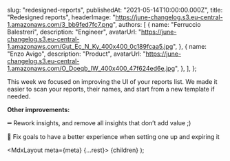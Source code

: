 
  slug: "redesigned-reports",
  publishedAt: "2021-05-14T10:00:00.000Z",
  title: "Redesigned reports",
  headerImage: "https://june-changelog.s3.eu-central-1.amazonaws.com/3_bb9fed7fc7.png",
  authors: [
    {
      name: "Ferruccio Balestreri",
      description: "Engineer",
      avatarUrl:
        "https://june-changelog.s3.eu-central-1.amazonaws.com/Gut_Ec_N_Ky_400x400_0c189fcaa5.jpg",
    },
    {
      name: "Enzo Avigo",
      description: "Product",
      avatarUrl:
        "https://june-changelog.s3.eu-central-1.amazonaws.com/O_Doeqb_IW_400x400_47f624ed6e.jpg",
    },
  ],
};

This week we focused on improving the UI of your reports list. We made it easier to scan your reports, their names, and start from a new template if needed.

**Other improvements:**

➖ Rework insights, and remove all insights that don’t add value ;)

🎯 Fix goals to have a better experience when setting one up and expiring it

  <MdxLayout meta={meta} {...rest}>
    {children}
  </MdxLayout>
);
